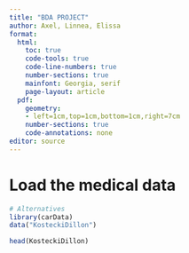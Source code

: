```yaml
---
title: "BDA PROJECT"
author: Axel, Linnea, Elissa
format: 
  html:
    toc: true
    code-tools: true
    code-line-numbers: true  
    number-sections: true
    mainfont: Georgia, serif
    page-layout: article
  pdf:  
    geometry:
    - left=1cm,top=1cm,bottom=1cm,right=7cm
    number-sections: true
    code-annotations: none
editor: source
---
```


# Load the medical data 

```r
# Alternatives
library(carData)
data("KosteckiDillon")

head(KosteckiDillon)
```